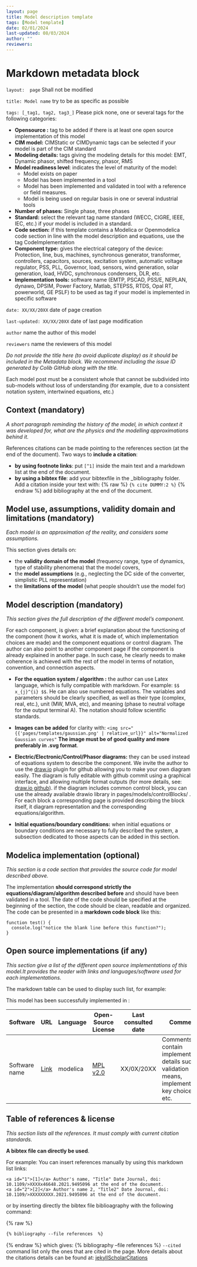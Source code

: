 ```yaml
---
layout: page 
title: Model description template 
tags: [Model template] 
date: 02/01/2024 
last-updated: 08/03/2024
author: ""
reviewers: 
---
```


# Markdown metadata block

 ```layout:  page``` Shall not be modified

 ```title: Model name``` try to be as specific as possible

```tags: [_tag1, tag2, tag3_]``` Please pick none, one or several tags for the following categories:

- **Opensource :** tag to be added if there is at least one open source implementation of this model
- **CIM model:** CIMStatic or CIMDynamic tags can be selected if your model is part of the CIM standard
- **Modeling details:** tags giving the modeling details for this model: EMT, Dynamic phasor, shifted frequency, phasor, RMS
- **Model readiness level**: indicates the level of maturity of the model:
  - Model exists on paper
  - Model has been implemented in a tool
  - Model has been implemented and validated in tool with a reference or field measures.
  - Model is being used on regular basis in one or several industrial tools
- **Number of phases:** Single phase, three phases
- **Standard:** select the relevant tag name standard (WECC, CIGRE, IEEE, IEC, etc.) if your model is included in a standard.
- **Code section:** if this template contains a Modelica or Openmodelica code section in line with the model description and equations, use the tag CodeImplementation
- **Component type:** gives the electrical category of the device: Protection, line, bus, machines, synchronous generator, transformer, controllers, capacitors, sources, excitation system, automatic voltage regulator, PSS, PLL, Governor, load, sensors, wind generation, solar generation, load, HVDC, synchronous condensers, DLR, etc.
- **Implementation tools:** software name (EMTP, PSCAD, PSS/E, NEPLAN, dynawo, DPSIM, Power Factory, Matlab, STEPSS, RTDS, Opal RT, powerworld, GE PSLF) to be used as tag if your model is implemented in specific software

 ```date: XX/XX/20XX``` date of page creation

 ```last-updated: XX/XX/20XX``` date of last page modification

 ```author``` name the author of this model

 ```reviewers``` name the reviewers of this model


<!--# Model description template (ID: 64)-->

_Do not provide the title here (to avoid duplicate display) as it should be included in the Metadata block. We recommend including the issue ID generated by Colib GitHub along with the title._

 Each model post must be a consistent whole that cannot be subdivided into sub-models without loss of understanding (for example, due to a consistent notation system, intertwined equations, etc.)

## Context (mandatory)

_A short paragraph reminding the history of the model, in which context it was developed for, what are the physics and the modelling approximations behind it._

References citations can be made pointing to the references section (at the end of the document). Two ways to **include a citation**:

- **by using footnote links**: put ```[^1]``` inside the main text and a markdown list at the end of the document.
- **by using a bibtex file**:
  add your bibtexfile in the _bibliography folder. Add a citation inside your text with:
  {% raw %}
  ``` {% cite DUMMY:2 %} ```
  {% endraw %}
add bibliography at the end of the document.

## Model use, assumptions, validity domain and limitations (mandatory)

_Each model is an approximation of the reality, and considers some assumptions._ 

This section gives details on:

- the **validity domain of the model** (frequency range, type of dynamics, type of stability phenomena) that the model covers,
- the **model assumptions** (e.g., neglecting the DC side of the converter, simplistic PLL representation)
- the **limitations of the model** (what people shouldn't use the model for)

## Model description (mandatory)

_This section gives the full description of the different model's component._

For each component, is given: a brief explanation about the functioning of the component (how it works, what it is made of, which implementation choices are made) and the component equations or control diagram. The author can also point to another component page if the component is already explained in another page. In such case, he clearly needs to make coherence is achieved with the rest of the model in terms of notation, convention, and connection aspects.

- **For the equation system / algorithm :** the author can use Latex language, which is fully compatible with markdown. For example: ```$$ x_{j}^{i} $$```. He can also use numbered equations. The variables and parameters should be clearly specified, as well as their type (complex, real, etc.), unit (MW, MVA, etc), and meaning (phase to neutral voltage for the output terminal A). The notation should follow scientific standards.

- **Images can be added** for clarity with: ```<img src="{{'pages/templates/gaussian.png' | relative_url}}" alt="Normalized Gaussian curves"``` **The image must be of good quality and more preferably in .svg format**.

- **Electric/Electronic/Control/Phasor diagrams:** they can be used instead of equations system to describe the component. We invite the author to use the [draw.io](https://www.drawio.com/) plugin for github allowing you to make your own diagram easily. The diagram is fully editable with github commit using a graphical interface, and allowing multiple format outputs (for more details, see: [draw.io github](https://app.diagrams.net/)). if the diagram includes common control block, you can use the already available drawio library in pages/models/controlBlocks/ . For each block a corresponding page is provided describing the block itself, it diagram representation and the corresponding equations/algorithm.

- **Initial equations/boundary conditions:** when initial equations or boundary conditions are necessary to fully described the system, a subsection dedicated to those aspects can be added in this section.

## Modelica implementation (optional)

_This section is a code section that provides the source code for model described above._

The implementation **should correspond strictly the equations/diagram/algorithm described before** and should have been validated in a tool. The date of the code should be specified at the beginning of the section, the code should be clean, readable and organized.
The code can be presented in a **markdown code block** like this:

```text
function test() {
  console.log("notice the blank line before this function?");
}
```

## Open source implementations (if any)

_This section give a list of the different open source implementations of this model.It provides the reader with links and languages/software used for each implementations._

The markdown table can be used to display such list, for example:

This model has been successfully implemented in :

| Software      | URL | Language | Open-Source License | Last consulted date | Comments |
| --------------| --- | --------- | ------------------- |------------------- | -------- |
| Software name | [Link](https://github.com/toto) | modelica | [MPL v2.0](https://www.mozilla.org/en-US/MPL/2.0/)  | XX/0X/20XX | Comments can contain implementations details such as validation means, implementations key choices, etc. |

## Table of references & license

_This section lists all the references. It must comply with current citation standards._

**A bibtex file can directly be used**.

For example:
You can insert references manually by using this markdown list links:

```
<a id="1">[1]</a> Author's name, "Title" Date Journal, doi: 10.1109/>XXXXx46648.2021.9495096 at the end of the document.
<a id="2">[2]</a> Author's name 2, "Title2" Date Journal, doi: 10.1109/>XXXXXXXXX.2021.9495096 at the end of the document.
```

or by inserting directly the bibtex file biblioagraphy with the following command:

{% raw %}
```html
{% bibliography --file references  %}
```
{% endraw %}
which gives:
{% bibliography --file references  %}
```--cited``` command list only the ones that are cited in the page.
More details about the citations details can be found at: [jekyllScholarCitations](https://github.com/inukshuk/jekyll-scholar#citations)
